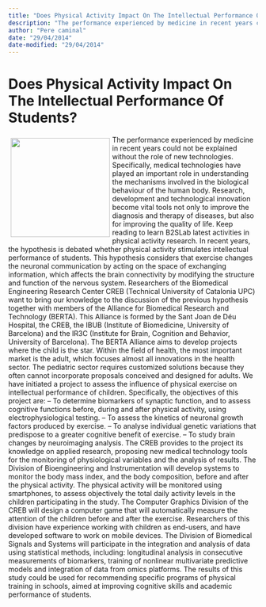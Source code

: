 ```yaml
---
title: "Does Physical Activity Impact On The Intellectual Performance Of Students?"
description: "The performance experienced by medicine in recent years could not be explained without the role of new technologies"
author: "Pere caminal"
date: "29/04/2014"
date-modified: "29/04/2014"
---
```


# Does Physical Activity Impact On The Intellectual Performance Of Students?

::: img-float
![](img.png){style="float: left; margin: 5px; width: 200px;"}
:::

The performance experienced by medicine in recent years could not be explained without the role of new technologies. Specifically, medical technologies have played an important role in understanding the mechanisms involved in the biological behaviour of the human body. Research, development and technological innovation become vital tools not only to improve the diagnosis and therapy of diseases, but also for improving the quality of life. Keep reading to learn B2SLab latest activities in physical activity research. In recent years, the hypothesis is debated whether physical activity stimulates intellectual performance of students. This hypothesis considers that exercise changes the neuronal communication by acting on the space of exchanging information, which affects the brain connectivity by modifying the structure and function of the nervous system. Researchers of the Biomedical Engineering Research Center CREB (Technical University of Catalonia UPC) want to bring our knowledge to the discussion of the previous hypothesis together with members of the Alliance for Biomedical Research and Technology (BERTA). This Alliance is formed by the Sant Joan de Déu Hospital, the CREB, the IBUB (Institute of Biomedicine, University of Barcelona) and the IR3C (Institute for Brain, Cognition and Behavior, University of Barcelona). The BERTA Alliance aims to develop projects where the child is the star. Within the field of health, the most important market is the adult, which focuses almost all innovations in the health sector. The pediatric sector requires customized solutions because they often cannot incorporate proposals conceived and designed for adults. We have initiated a project to assess the influence of physical exercise on intellectual performance of children. Specifically, the objectives of this project are: – To determine biomarkers of synaptic function, and to assess cognitive functions before, during and after physical activity, using electrophysiological testing. – To assess the kinetics of neuronal growth factors produced by exercise. – To analyse individual genetic variations that predispose to a greater cognitive benefit of exercise. – To study brain changes by neuroimaging analysis. The CREB provides to the project its knowledge on applied research, proposing new medical technology tools for the monitoring of physiological variables and the analysis of results. The Division of Bioengineering and Instrumentation will develop systems to monitor the body mass index, and the body composition, before and after the physical activity. The physical activity will be monitored using smartphones, to assess objectively the total daily activity levels in the children participating in the study. The Computer Graphics Division of the CREB will design a computer game that will automatically measure the attention of the children before and after the exercise. Researchers of this division have experience working with children as end-users, and have developed software to work on mobile devices. The Division of Biomedical Signals and Systems will participate in the integration and analysis of data using statistical methods, including: longitudinal analysis in consecutive measurements of biomarkers, training of nonlinear multivariate predictive models and integration of data from omics platforms. The results of this study could be used for recommending specific programs of physical training in schools, aimed at improving cognitive skills and academic performance of students.
